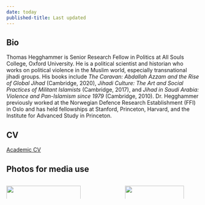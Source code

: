```yaml
---
date: today
published-title: Last updated
---
```


## Bio
Thomas Hegghammer is Senior Research Fellow in Politics at All Souls College, Oxford University. He is a political scientist and historian who works on political violence in the Muslim world, especially transnational jihadi groups. His books include *The Caravan: Abdallah Azzam and the Rise of Global Jihad* (Cambridge, 2020), *Jihadi Culture: The Art and Social Practices of Militant Islamists* (Cambridge, 2017), and *Jihad in Saudi Arabia: Violence and Pan-Islamism since 1979* (Cambridge, 2010). Dr. Hegghammer previously worked at the Norwegian Defence Research Establishment (FFI) in Oslo and has held fellowships at Stanford, Princeton, Harvard, and the Institute for Advanced Study in Princeton.

## CV

[Academic CV](/about/cv/index.qmd)

## Photos for media use

:::: columns

::: {.column width='25%'}
![](/assets/images/portrait1.jpg){fig-align="left" width="100%"} 
:::

::: {.column width='1%'}
:::

::: {.column width='25%'}
![](/assets/images/portrait-cropped.jpg){fig-align="left" width="89%"}
:::

::::

